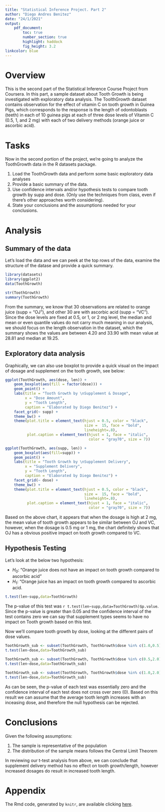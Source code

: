 ```yaml
---
title: "Statistical Inference Project. Part 2"
author: "Diego Andres Benitez"
date: "24/1/2021"
output:
    pdf_document:
        toc: true
        number_section: true
        highlight: haddock
        fig_height: 3.2
linkcolor: blue
---
```


# **Overview**

This is the second part of the Statistical Inference Course Project from Coursera. In this part, a sample dataset about Tooth Growth is being investigated with exploratory data analysis. The ToolthGrowth dataset contains observation for the effect of vitamin C on tooth growth in Guinea Pigs, which corresponds to the response is the length of odontoblasts (teeth) in each of 10 guinea pigs at each of three dose levels of Vitamin C (0.5, 1, and 2 mg) with each of two delivery methods (orange juice or ascorbic acid).

# **Tasks**

Now in the second portion of the project, we're going to analyze the ToothGrowth data in the R datasets package.

 1. Load the ToothGrowth data and perform some basic exploratory data analyses
 2. Provide a basic summary of the data.
 3. Use confidence intervals and/or hypothesis tests to compare tooth growth by supp and dose. (Only use the techniques from class, even if there's other approaches worth considering).
 4. State your conclusions and the assumptions needed for your conclusions.
 
# **Analysis**

## **Summary of the data**

Let’s load the data and we can peek at the top rows of the data, examine the structure of the datase and provide a quick summary.

```r
library(datasets)
library(ggplot2)
data(ToothGrowth)
```


```r
str(ToothGrowth)
summary(ToothGrowth)
```

From the summary, we know that 30 observations are related to orange juice (supp = “OJ”), and other 30 are with ascorbic acid (supp = “VC”). Since the dose levels are fixed at 0.5, or 1, or 2 mg level, the median and mean or even quantile values do not carry much meaning in our analysis, we should focus on the length observation in the dataset, which the summary shows the values are between 4.20 and 33.90 with mean value at 28.81 and median at 19.25.

## **Exploratory data analysis**

Graphically, we can also use boxplot to provide a quick visual on the impact of dosage and supplement on the tooth growth, see below:

```r
ggplot(ToothGrowth, aes(dose, len)) + 
    geom_boxplot(aes(fill = factor(dose))) + 
    geom_point() +
    labs(title = "Tooth Growth by \nSupplement & Dosage",
         x = "Dose Amount",
         y = "Tooth Length",
         caption = "Elaborated by Diego Benitez") + 
    facet_grid(~ supp) + 
    theme_bw() +  
    theme(plot.title = element_text(hjust = 0.5, color = "black", 
                                    size =  15, face = "bold", 
                                    lineheight=.8),
          plot.caption = element_text(hjust = 1, face = "italic", 
                                      color = "gray70", size = 7))

ggplot(ToothGrowth, aes(supp, len)) + 
    geom_boxplot(aes(fill=supp)) + 
    geom_point() + 
    labs(title = "Tooth Growth by \nSupplement Delivery",
         x = "Supplement Delivery",
         y = "Tooth Length",
         caption = "Elaborated by Diego Benitez") + 
    facet_grid(~ dose) + 
    theme_bw() +
    theme(plot.title = element_text(hjust = 0.5, color = "black", 
                                    size =  15, face = "bold", 
                                    lineheight=.8),
          plot.caption = element_text(hjust = 1, face = "italic", 
                                      color = "gray70", size = 7))
```

Based on the above chart, it appears that when the dosage is high at 2 mg, the mean value of tooth growth appears to be similar between OJ and VC, however, when the dosage is 0.5 mg or 1 mg, the chart definitely shows that OJ has a obvious positive impact on tooth growth compared to VC.

## **Hypothesis Testing**

Let’s look at the below two hypothesis:

 * $H_0:$ "Orange juice does not have an impact on tooth growth compared to ascorbic acid"
 * $H_1:$ "Orange juice has an impact on tooth growth compared to ascorbic acid.

```r
t.test(len~supp,data=ToothGrowth)
```
The p-value of this test was `r t.test(len~supp,data=ToothGrowth)$p.value`. Since the p-value is greater than 0.05 and the confidence interval of the test contains zero we can say that supplement types seems to have no impact on Tooth growth based on this test.

Now we’ll compare tooth growth by dose, looking at the different pairs of dose values.

```r
ToothGrowth_sub <- subset(ToothGrowth, ToothGrowth$dose %in% c(1.0,0.5))
t.test(len~dose,data=ToothGrowth_sub)
```

```r
ToothGrowth_sub <- subset(ToothGrowth, ToothGrowth$dose %in% c(0.5,2.0))
t.test(len~dose,data=ToothGrowth_sub)
```

```r
ToothGrowth_sub <- subset(ToothGrowth, ToothGrowth$dose %in% c(1.0,2.0))
t.test(len~dose,data=ToothGrowth_sub)
```

As can be seen, the p-value of each test was essentially zero and the confidence interval of each test does not cross over zero (0). Based on this result we can assume that the average tooth length increases with an inceasing dose, and therefore the null hypothesis can be rejected.

# **Conclusions**

Given the following assumptions:

 1. The sample is representative of the population
 2. The distribution of the sample means follows the Central Limit Theorem

In reviewing our t-test analysis from above, we can conclude that supplement delivery method has no effect on tooth growth/length, however increased dosages do result in increased tooth length.

# **Appendix**

The Rmd code, generated by `knitr`, are available clicking [here](https://github.com/xyzdiego/Statistical_Inference_Coursera_Project/blob/main/Statistical_Inference_Course_Project_Part2.Rmd).